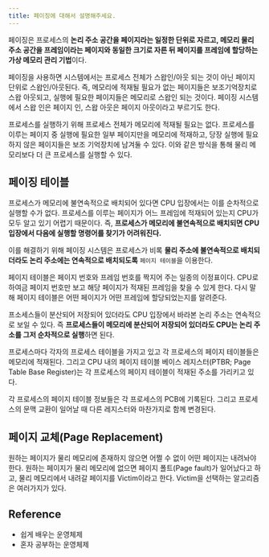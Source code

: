 ```yaml
---
title: 페이징에 대해서 설명해주세요.
---
```



페이징은 프로세스의 **논리 주소 공간을 페이지라는 일정한 단위로 자르고,
메모리 물리 주소 공간을 프레임이라는 페이지와 동일한 크기로 자른 뒤
페이지를 프레임에 할당하는 가상 메모리 관리 기법**이다.

페이징을 사용하면 시스템에서는 프로세스 전체가 스왑인/아웃 되는 것이 아닌
페이지 단위로 스왑인/아웃된다. 즉, 메모리에 적재될 필요가 없는 페이지들은
보조기억장치로 스왑 아웃되고, 실행에 필요한 페이지들은 메모리로 스왑인 되는
것이다. 페이징 시스템에서 스왑 인은 페이지 인, 스왑 아웃은 페이지 아웃이라고
부르기도 한다.

프로세스를 실행하기 위해 프로세스 전체가 메모리에 적재될 필요는 없다.
프로세스를 이루는 페이지 중 실행에 필요한 일부 페이지만을 메모리에 적재하고, 당장
실행에 필요하지 않은 페이지들은 보조 기억장치에 남겨둘 수 있다. 이와 같은 방식을
통해 물리 메모리보다 더 큰 프로세스를 실행할 수 있다.

## 페이징 테이블

프로세스가 메모리에 불연속적으로 배치되어 있다면 CPU 입장에서는 이를 순차적으로 실행할 수가 없다.
프로세스를 이루는 페이지가 어느 프레임에 적재되어 있는지 CPU가 모두 알고 있기 어렵기 때문이다.
즉, **프로세스가 메모리에 불연속적으로 배치되면 CPU 입장에서 다음에 실행할 명령어를 찾기가 어려워진다.**

이를 해결하기 위해 페이징 시스템은 프로세스가 비록 **물리 주소에 불연속적으로 배치되더라도 논리 주소에는
연속적으로 배치되도록** `페이지 테이블`을 이용한다.

페이지 테이블은 페이지 번호와 프레임 번호를 짝지어 주는 일종의 이정표이다. CPU로 하여금 페이지 번호만
보고 해당 페이지가 적재된 프레임을 찾을 수 있게 한다. 다시 말해 페이지 테이블은 어떤 페이지가 어떤
프레임에 할당되었는지를 알려준다.

프소세스들이 분산되어 저장되어 있더라도 CPU 입장에서 바라본 논리 주소는 연속적으로 보일 수 있다.
즉 **프로세스들이 메모리에 분산되어 저장되어 있더라도 CPU는 논리 주소를 그저 순차적으로 실행**하면 된다.

프로세스마다 각자의 프로세스 테이블을 가지고 있고 각 프로세스의 페이지 테이블들은 메모리에 적재된다.
그리고 CPU 내의 페이지 테이블 베이스 레지스터(PTBR; Page Table Base Register)는 각
프로세스의 페이지 테이블이 적재된 주소를 가리키고 있다.

각 프로세스의 페이지 테이블 정보들은 각 프로세스의 PCB에 기록된다. 그리고 프로세스의 문맥 교환이
일어날 때 다른 레지스터와 마찬가지로 함께 변경된다.

## 페이지 교체(Page Replacement)

원하는 페이지가 물리 메모리에 존재하지 않으면 어쩔 수 없이 어떤 페이지는 내려놔야 한다.
원하는 페이지가 물리 메모리에 없으면 페이지 폴트(Page fault)가 일어났다고 하고, 물리 메모리에서
내려갈 페이지를 Victim이라고 한다. Victim을 선택하는 알고리즘은 여러가지가 있다.

## Reference

- 쉽게 배우는 운영체제
- 혼자 공부하는 운영체제
